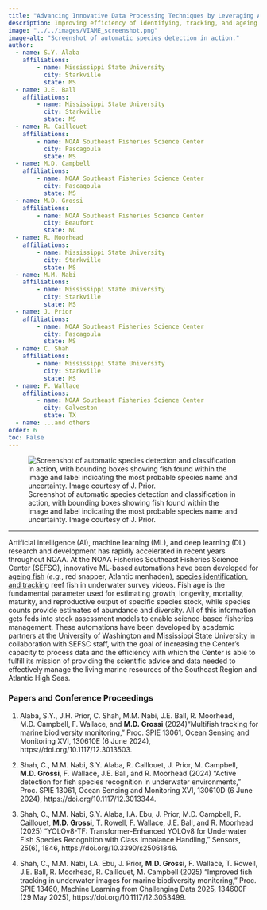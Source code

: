 ```yaml
---
title: "Advancing Innovative Data Processing Techniques by Leveraging AI and ML Technologies"
description: Improving efficiency of identifying, tracking, and ageing fish from video and imagery <br> 2023-present
image: "../../images/VIAME_screenshot.png"
image-alt: "Screenshot of automatic species detection in action."
author:
  - name: S.Y. Alaba
    affiliations:
        - name: Mississippi State University
          city: Starkville
          state: MS    
  - name: J.E. Ball
    affiliations:
        - name: Mississippi State University
          city: Starkville
          state: MS
  - name: R. Caillouet
    affiliations:
        - name: NOAA Southeast Fisheries Science Center
          city: Pascagoula
          state: MS
  - name: M.D. Campbell
    affiliations:
        - name: NOAA Southeast Fisheries Science Center
          city: Pascagoula
          state: MS
  - name: M.D. Grossi
    affiliations:
        - name: NOAA Southeast Fisheries Science Center
          city: Beaufort
          state: NC
  - name: R. Moorhead
    affiliations:
        - name: Mississippi State University
          city: Starkville
          state: MS
  - name: M.M. Nabi
    affiliations:
        - name: Mississippi State University
          city: Starkville
          state: MS  
  - name: J. Prior
    affiliations:
        - name: NOAA Southeast Fisheries Science Center
          city: Pascagoula
          state: MS
  - name: C. Shah
    affiliations:
        - name: Mississippi State University
          city: Starkville
          state: MS
  - name: F. Wallace
    affiliations:
        - name: NOAA Southeast Fisheries Science Center
          city: Galveston
          state: TX
  - name: ...and others
order: 6
toc: False
---
```


![Screenshot of automatic species detection and classification in action, with bounding boxes showing fish found within the image and label indicating the most probable species name and uncertainty. Image courtesy of J. Prior.](../../images/VIAME_screenshot.png){fig-alt="Screenshot of automatic species detection in action."}

***

Artificial intelligence (AI), machine learning (ML), and deep learning (DL) research and development has rapidly accelerated in recent years throughout NOAA. At the NOAA Fisheries Southeast Fisheries Science Center (SEFSC), innovative ML-based automations have been developed for [ageing fish](https://www.fisheries.noaa.gov/feature-story/scientists-identify-more-efficient-means-determine-age-fish-using-ai-and-near-infrared){target="_blank"} (*e.g.*, red snapper, Atlantic menhaden), [species identification, and tracking](https://www.fisheries.noaa.gov/feature-story/increasing-efficiency-video-surveys-artificial-intelligence){target="_blank"} reef fish in underwater survey videos. Fish age is the fundamental parameter used for estimating growth, longevity, mortality, maturity, and reproductive output of specific species stock, while species counts provide estimates of abundance and diversity. All of this information gets feds into stock assessment models to enable science-based fisheries management. These automations have been developed by academic partners at the University of Washington and Mississippi State University in collaboration with SEFSC staff, with the goal of increasing the Center's capacity to process data and the efficiency with which the Center is able to fulfill its mission of providing the scientific advice and data needed to effectively manage the living marine resources of the Southeast Region and Atlantic High Seas.

### Papers and Conference Proceedings

1. Alaba, S.Y., J.H. Prior, C. Shah, M.M. Nabi, J.E. Ball, R. Moorhead, M.D. Campbell, F. Wallace, and **M.D. Grossi** (2024)"Multifish tracking for marine biodiversity monitoring," Proc. SPIE 13061, Ocean Sensing and Monitoring XVI, 130610E (6 June 2024), https://doi.org/10.1117/12.3013503.

2. Shah, C., M.M. Nabi, S.Y. Alaba, R. Caillouet, J. Prior, M. Campbell, **M.D. Grossi**, F. Wallace, J.E. Ball, and R. Moorhead (2024) "Active detection for fish species recognition in underwater environments," Proc. SPIE 13061, Ocean Sensing and Monitoring XVI, 130610D (6 June 2024), https://doi.org/10.1117/12.3013344.

3. Shah, C., M.M. Nabi, S.Y. Alaba, I.A. Ebu, J. Prior, M.D. Campbell, R. Caillouet, **M.D. Grossi**, T. Rowell, F. Wallace, J.E. Ball, and R. Moorhead (2025) "YOLOv8-TF: Transformer-Enhanced YOLOv8 for Underwater Fish Species Recognition with Class Imbalance Handling," Sensors, 25(6), 1846, https://doi.org/10.3390/s25061846.

4. Shah, C., M.M. Nabi, I.A. Ebu, J. Prior, **M.D. Grossi**, F. Wallace, T. Rowell, J.E. Ball, R. Moorhead, R. Caillouet, M. Campbell (2025) "Improved fish tracking in underwater images for marine biodiversity monitoring," Proc. SPIE 13460, Machine Learning from Challenging Data 2025, 134600F (29 May 2025), https://doi.org/10.1117/12.3053499.